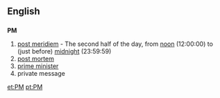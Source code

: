 ==English==
==={{initialism}}===
'''PM'''

# [[post meridiem]] - The second half of the day, from [[noon]] (12:00:00) to (just before) [[midnight]] (23:59:59)
# [[post mortem]]
# [[prime minister]]
# private message

[[et:PM]]
[[pt:PM]]